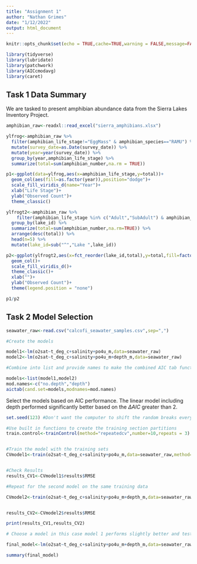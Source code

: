 ```yaml
---
title: "Assignment 1"
author: "Nathan Grimes"
date: "1/12/2022"
output: html_document
---
```


```r
knitr::opts_chunk$set(echo = TRUE,cache=TRUE,warning = FALSE,message=FALSE)

library(tidyverse)
library(lubridate)
library(patchwork)
library(AICcmodavg)
library(caret)
```

## Task 1 Data Summary

We are tasked to present amphibian abundance data from the Sierra Lakes Inventory Project.



```r
amphibian_raw<-readxl::read_excel("sierra_amphibians.xlsx")
```

```r
ylfrog<-amphibian_raw %>% 
  filter(amphibian_life_stage!="EggMass" & amphibian_species=="RAMU") %>% 
  mutate(survey_date=as.Date(survey_date)) %>% 
  mutate(year=year(survey_date)) %>% 
  group_by(year,amphibian_life_stage) %>% 
  summarize(total=sum(amphibian_number,na.rm = TRUE))

p1<-ggplot(data=ylfrog,aes(x=amphibian_life_stage,y=total))+
  geom_col(aes(fill=as.factor(year)),position="dodge")+
  scale_fill_viridis_d(name="Year")+
  xlab("Life Stage")+
  ylab("Observed Count")+
  theme_classic()

```




```r
ylfrogt2<-amphibian_raw %>% 
    filter(amphibian_life_stage %in% c("Adult","SubAdult") & amphibian_species=="RAMU") %>% 
  group_by(lake_id) %>% 
  summarize(total=sum(amphibian_number,na.rm=TRUE)) %>% 
  arrange(desc(total)) %>% 
  head(n=5) %>% 
  mutate(lake_id=sub("^","Lake ",lake_id))

p2<-ggplot(ylfrogt2,aes(x=fct_reorder(lake_id,total),y=total,fill=factor(lake_id)))+
  geom_col()+
  scale_fill_viridis_d()+
  theme_classic()+
  xlab("")+
  ylab("Observed Count")+
  theme(legend.position = "none")
```

```r
p1/p2
```

## Task 2 Model Selection

```r

seawater_raw<-read.csv("calcofi_seawater_samples.csv",sep=",")

#Create the models

model1<-lm(o2sat~t_deg_c+salinity+po4u_m,data=seawater_raw)
model2<-lm(o2sat~t_deg_c+salinity+po4u_m+depth_m,data=seawater_raw)

#Combine into list and provide names to make the combined AIC tab function work smoother

models<-list(model1,model2)
mod.names<-c("no.depth","depth")
aictab(cand.set=models,modnames=mod.names)
```
Select the models based on AIC performance. The linear model including depth performed significantly better based on the $\Delta AIC$ greater than 2. 

```r
set.seed(123) #Don't want the computer to shift the random breaks everytime we knit

#Use built in functions to create the training section partitions
train.control<-trainControl(method="repeatedcv",number=10,repeats = 3)


#Train the model with the training sets
CVmodel1<-train(o2sat~t_deg_c+salinity+po4u_m,data=seawater_raw,method="lm",trControl=train.control)


#Check Results
results_CV1<-CVmodel1$results$RMSE

#Repeat for the second model on the same training data

CVmodel2<-train(o2sat~t_deg_c+salinity+po4u_m+depth_m,data=seawater_raw,method="lm",trControl=train.control)


results_CV2<-CVmodel2$results$RMSE

print(results_CV1,results_CV2)

# Choose a model in this case model 1 performs slightly better and test on the whole dataset

final_model<-lm(o2sat~t_deg_c+salinity+po4u_m+depth_m,data=seawater_raw)

summary(final_model)
```

